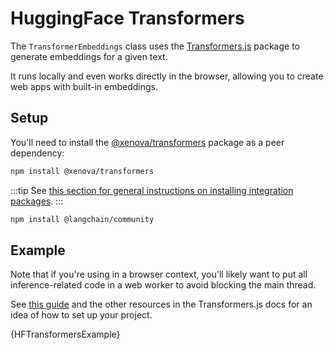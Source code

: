 
# HuggingFace Transformers

The `TransformerEmbeddings` class uses the [Transformers.js](https://huggingface.co/docs/transformers.js/index) package to generate embeddings for a given text.

It runs locally and even works directly in the browser, allowing you to create web apps with built-in embeddings.

## Setup

You'll need to install the [@xenova/transformers](https://www.npmjs.com/package/@xenova/transformers) package as a peer dependency:

```bash npm2yarn
npm install @xenova/transformers
```

:::tip
See [this section for general instructions on installing integration packages](/docs/get_started/installation#installing-integration-packages).
:::

```bash npm2yarn
npm install @langchain/community
```

## Example

Note that if you're using in a browser context, you'll likely want to put all inference-related code in a web worker to avoid
blocking the main thread.

See [this guide](https://huggingface.co/docs/transformers.js/tutorials/next) and the other resources in the Transformers.js docs for an idea of how to
set up your project.


<CodeBlock language="typescript">{HFTransformersExample}</CodeBlock>
